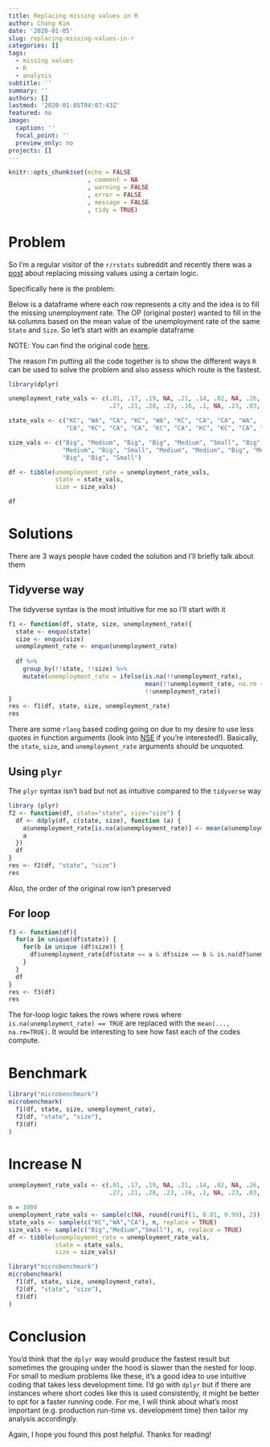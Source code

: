 ```yaml
---
title: Replacing missing values in R
author: Chong Kim
date: '2020-01-05'
slug: replacing-missing-values-in-r
categories: []
tags:
  - missing values
  - R
  - analysis
subtitle: ''
summary: ''
authors: []
lastmod: '2020-01-05T04:07:43Z'
featured: no
image:
  caption: ''
  focal_point: ''
  preview_only: no
projects: []
---
```


```r

knitr::opts_chunk$set(echo = FALSE
                      , comment = NA
                      , warning = FALSE
                      , error = FALSE
                      , message = FALSE
                      , tidy = TRUE)
```

# Problem

So I'm a regular visitor of the `r/rstats` subreddit and recently there was a [post](https://www.reddit.com/r/rstats/comments/ejwqu0/mean_under_multiple_rowbased_conditions/?st=k50e7ltg&sh=7f88f1d6) about replacing missing values using a certain logic.

Specifically here is the problem:

Below is a dataframe where each row represents a city and the idea is to fill the missing unemployment rate. The OP (original poster) wanted to fill in the `NA` columns based on the mean value of the unemployment rate of the same `State` and `Size`. So let's start with an example dataframe

NOTE: You can find the original code [here](https://www.reddit.com/r/rstats/comments/ejwqu0/mean_under_multiple_rowbased_conditions/?st=k50e7ltg&sh=7f88f1d6).

The reason I'm putting all the code together is to show the different ways `R` can be used to solve the problem and also assess which route is the fastest.

```r
library(dplyr)

unemployment_rate_vals <- c(.01, .17, .19, NA, .21, .14, .02, NA, .26,
                            .27, .21, .28, .23, .16, .1, NA, .23, .03, .11)

state_vals <- c("KC", "WA", "CA", "KC", "WA", "KC", "CA", "CA", "WA",
                "CA", "KC", "CA", "CA", "KC", "CA", "KC", "KC", "CA", "WA")

size_vals <- c("Big", "Medium", "Big", "Big", "Medium", "Small", "Big", "Medium",
               "Medium", "Big", "Small", "Medium", "Medium", "Big", "Medium", "Big",
               "Big", "Big", "Small")

df <- tibble(unemployment_rate = unemployment_rate_vals,
             state = state_vals,
             size = size_vals)

df
```

# Solutions

There are 3 ways people have coded the solution and I'll briefly talk about them

## Tidyverse way

The tidyverse syntax is the most intuitive for me so I'll start with it

```r
f1 <- function(df, state, size, unemployment_rate){
  state <- enquo(state)
  size <- enquo(size)
  unemployment_rate <- enquo(unemployment_rate)
  
  df %>%
    group_by(!!state, !!size) %>%
    mutate(unemployment_rate = ifelse(is.na(!!unemployment_rate),
                                      mean(!!unemployment_rate, na.rm = TRUE),
                                      !!unemployment_rate))
}
res <- f1(df, state, size, unemployment_rate)
res
```

There are some `rlang` based coding going on due to my desire to use less quotes in function arguments (look into [NSE](https://cran.r-project.org/web/packages/lazyeval/vignettes/lazyeval.html) if you're interested!). Basically, the `state`, `size`, and `unemployment_rate` arguments should be unquoted. 

## Using `plyr` 

The `plyr` syntax isn't bad but not as intuitive compared to the `tidyverse` way

```r
library (plyr)
f2 <- function(df, state="state", size="size") {
  df <- ddply(df, c(state, size), function (a) {
    a$unemployment_rate[is.na(a$unemployment_rate)] <- mean(a$unemployment_rate, na.rm = TRUE)
    a
  })
  df
}
res <- f2(df, "state", "size")
res
```

Also, the order of the original row isn't preserved


## For loop

```r
f3 <- function(df){
  for(a in unique(df$state)) {
    for(b in unique (df$size)) {
      df$unemployment_rate[df$state == a & df$size == b & is.na(df$unemployment_rate)] <- mean(df$unemployment_rate[df$state == a & df$size == b], na.rm = TRUE)
    }
  }
  df
}
res <- f3(df)
res
```

The for-loop logic takes the rows where rows where `is.na(unemployment_rate) == TRUE` are replaced with the `mean(..., na.rm=TRUE)`. It would be interesting to see how fast each of the codes compute.

# Benchmark

```r
library("microbenchmark")
microbenchmark(
  f1(df, state, size, unemployment_rate),
  f2(df, "state", "size"),
  f3(df)
)
```

# Increase N 

```r
unemployment_rate_vals <- c(.01, .17, .19, NA, .21, .14, .02, NA, .26,
                            .27, .21, .28, .23, .16, .1, NA, .23, .03, .11)

n = 1000
unemployment_rate_vals <- sample(c(NA, round(runif(1, 0.01, 0.99), 2)), n, TRUE)
state_vals <- sample(c("KC","WA","CA"), n, replace = TRUE)
size_vals <- sample(c("Big","Medium","Small"), n, replace = TRUE)
df <- tibble(unemployment_rate = unemployment_rate_vals,
             state = state_vals,
             size = size_vals)
```

```r
library("microbenchmark")
microbenchmark(
  f1(df, state, size, unemployment_rate),
  f2(df, "state", "size"),
  f3(df)
)
```

# Conclusion

You'd think that the `dplyr` way would produce the fastest result but sometimes the grouping under the hood is slower than the nested for loop. For small to medium problems like these, it's a good idea to use intuitive coding that takes less development time. I'd go with `dplyr` but if there are instances where short codes like this is used consistently, it might be better to opt for a faster running code. For me, I will think about what's most important (e.g. production run-time vs. development time) then tailor my analysis accordingly.

Again, I hope you found this post helpful. Thanks for reading!
